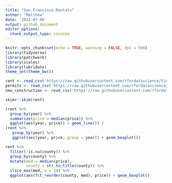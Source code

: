 ```yaml
---
title: "San Francisco Rentals"
author: "Matthew"
date: '2022-07-06'
output: github_document
editor_options: 
  chunk_output_type: console
---
```


```r
knitr::opts_chunk$set(echo = TRUE, warning = FALSE, dpi = 500)
library(tidyverse)
library(patchwork)
library(scales)
library(lubridate)
theme_set(theme_bw())
```



```r
rent <- read_csv('https://raw.githubusercontent.com/rfordatascience/tidytuesday/master/data/2022/2022-07-05/rent.csv')
permits <- read_csv('https://raw.githubusercontent.com/rfordatascience/tidytuesday/master/data/2022/2022-07-05/sf_permits.csv')
new_construction <- read_csv('https://raw.githubusercontent.com/rfordatascience/tidytuesday/master/data/2022/2022-07-05/new_construction.csv')
```



```r
skimr::skim(rent)
```
 


```r
(rent %>% 
  group_by(year) %>% 
  summarize(price = median(price)) %>% 
  ggplot(aes(year, price)) + geom_line()) /
(rent %>% 
   group_by(year) %>% 
   ggplot(aes(year, price, group = year)) + geom_boxplot())
```



```r
rent %>% 
  filter(!is.na(county)) %>% 
  group_by(county) %>% 
  mutate(med = median(price),
         county = str_to_title(county)) %>% 
  slice_max(med, n = 10) %>% 
  ggplot(aes(fct_reorder(county, med), price)) + geom_boxplot()
```

